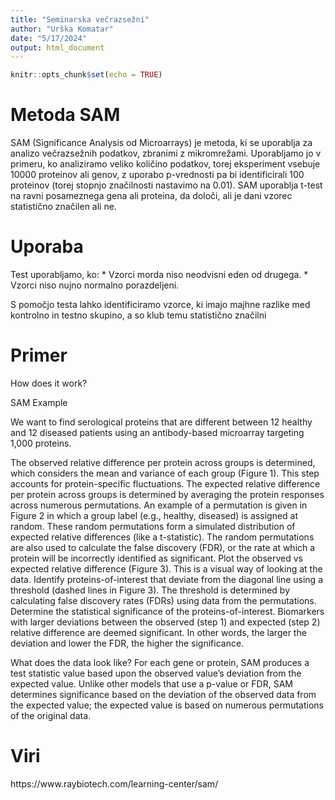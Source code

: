 ```yaml
---
title: "Seminarska večrazsežni"
author: "Urška Komatar"
date: "5/17/2024"
output: html_document
---
```


```r
knitr::opts_chunk$set(echo = TRUE)
```

# Metoda SAM

SAM (Significance Analysis od Microarrays) je metoda, ki se uporablja za analizo večrazsežnih podatkov, zbranimi z mikromrežami. Uporabljamo jo v primeru, ko analiziramo veliko količino podatkov, torej eksperiment vsebuje 10000 proteinov ali genov, z uporabo p-vrednosti pa bi identificirali 100 proteinov (torej stopnjo značilnosti nastavimo na 0.01). SAM uporablja t-test na ravni posameznega gena ali proteina, da določi, ali je dani vzorec statistično značilen ali ne.

# Uporaba

Test uporabljamo, ko:
* Vzorci morda niso neodvisni eden od drugega.
* Vzorci niso nujno normalno porazdeljeni.

S pomočjo testa lahko identificiramo vzorce, ki imajo majhne razlike med kontrolno in testno skupino, a so klub temu statistično značilni

# Primer

How does it work?

SAM Example

We want to find serological proteins that are different between 12 healthy and 12 diseased patients using an antibody-based microarray targeting 1,000 proteins.

The observed relative difference per protein across groups is determined, which considers the mean and variance of each group (Figure 1). This step accounts for protein-specific fluctuations.
The expected relative difference per protein across groups is determined by averaging the protein responses across numerous permutations. An example of a permutation is given in Figure 2 in which a group label (e.g., healthy, diseased) is assigned at random. These random permutations form a simulated distribution of expected relative differences (like a t-statistic). The random permutations are also used to calculate the false discovery (FDR), or the rate at which a protein will be incorrectly identified as significant.
Plot the observed vs expected relative difference (Figure 3). This is a visual way of looking at the data.
Identify proteins-of-interest that deviate from the diagonal line using a threshold (dashed lines in Figure 3). The threshold is determined by calculating false discovery rates (FDRs) using data from the permutations.
Determine the statistical significance of the proteins-of-interest. Biomarkers with larger deviations between the observed (step 1) and expected (step 2) relative difference are deemed significant. In other words, the larger the deviation and lower the FDR, the higher the significance.

What does the data look like? For each gene or protein, SAM produces a test statistic value based upon the observed value’s deviation from the expected value. Unlike other models that use a p-value or FDR, SAM determines significance based on the deviation of the observed data from the expected value; the expected value is based on numerous permutations of the original data.


# Viri
https://www.raybiotech.com/learning-center/sam/